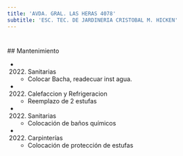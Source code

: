 ```yaml
---
title: 'AVDA. GRAL. LAS HERAS 4078'
subtitle: 'ESC. TEC. DE JARDINERIA CRISTOBAL M. HICKEN'
---
```


#


 ## Mantenimiento

*  (2022) Sanitarias 
    + Colocar Bacha, readecuar inst agua.

*  (2022) Calefaccion y Refrigeracion 
    + Reemplazo de 2 estufas

*  (2022) Sanitarias 
    + Colocación de baños químicos

*  (2022) Carpinterías 
    + Colocación de protección de estufas



